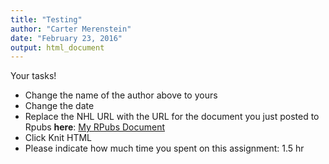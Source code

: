 ```yaml
---
title: "Testing"
author: "Carter Merenstein"
date: "February 23, 2016"
output: html_document
---
```


Your tasks!

* Change the name of the author above to yours
* Change the date
* Replace the NHL URL with the URL for the document you just posted to Rpubs **here**: [My RPubs Document](http://rpubs.com/cmernestein/hw-0)
* Click Knit HTML
* Please indicate how much time you spent on this assignment: 
1.5 hr